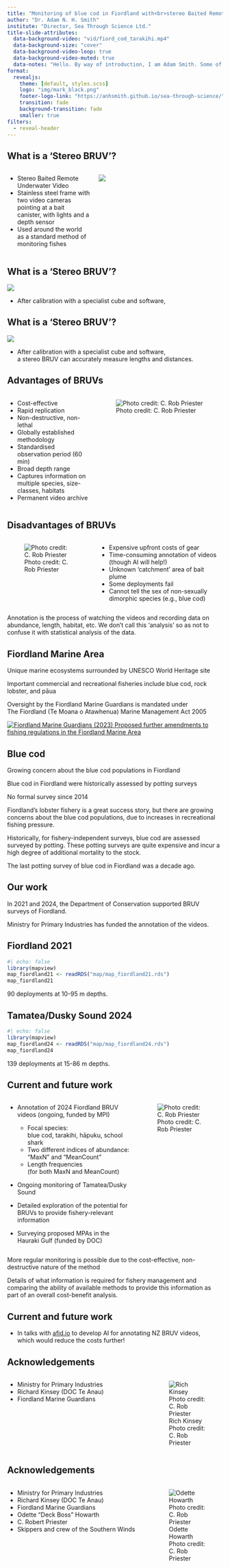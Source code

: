 ```yaml
---
title: "Monitoring of blue cod in Fiordland with<br>stereo Baited Remote Underwater Video (BRUV)"
author: "Dr. Adam N. H. Smith" 
institute: "Director, Sea Through Science Ltd."
title-slide-attributes:
  data-background-video: "vid/fiord_cod_tarakihi.mp4"
  data-background-size: "cover"
  data-background-video-loop: true
  data-background-video-muted: true
  data-notes: "Hello. By way of introduction, I am Adam Smith. Some of you might know me from when I worked in the NIWA fisheries modelling group at Greta Point in 2006-8. I left NIWA to do my PhD and have been lecturing statistics at Massey University in Auckland since 2013. Alongside my Massey position, last year I started a business called Sea Through Science, for which I do statistical consulting and marine research. The latter is mostly done with baited remote underwater video, or BRUVs. Today, I'll be talking about what we've been up to with our BRUVs. I'll describe the BRUV method, and talking about why I and several other folks think it has some promise for monitoring fish stocks in Fiordland."
format: 
  revealjs:
    theme: [default, styles.scss]
    logo: "img/mark_black.png"
    footer-logo-link: "https://anhsmith.github.io/sea-through-science/"
    transition: fade
    background-transition: fade
    smaller: true
filters: 
  - reveal-header
---
```


## What is a 'Stereo BRUV'?

::: {.columns}

::: {.incremental .column width="40%"} 

- Stereo Baited Remote Underwater Video
- Stainless steel frame with two video cameras pointing at a bait canister, with lights and a depth sensor
- Used around the world as a standard method of monitoring fishes

:::

::: {.column width="60%"}

![](img/BRUV2.png)

:::

:::


## What is a 'Stereo BRUV'?

![](img/cal.png)

::: {.absolute top=500}
- After calibration with a specialist cube and software,<br>
:::

## What is a 'Stereo BRUV'?

![](img/length2.png)

::: {.absolute top=500}
- After calibration with a specialist cube and software,<br>a stereo BRUV can accurately measure lengths and distances.
:::

## Advantages of BRUVs

::: {.columns}

::: {.incremental .column width="40%"} 

- Cost-effective
- Rapid replication
- Non-destructive, non-lethal
- Globally established methodology
- Standardised observation period (60 min)
- Broad depth range
- Captures information on multiple species, size-classes, habitats
- Permanent video archive

:::

::: {.column width="60%"}

![Photo credit: C. Rob Priester](img/rob_housings.jpg)

:::

:::


## Disadvantages of BRUVs {.h2right}

::: {.columns}

::: {.column width="40%"}

![Photo credit: C. Rob Priester](img/carry.jpg)

:::

::: {.incremental .column width="60%"} 

- Expensive upfront costs of gear
- Time-consuming annotation of videos<br>(though AI will help!)
- Unknown 'catchment' area of bait plume
- Some deployments fail
- Cannot tell the sex of non-sexually dimorphic species (e.g., blue cod)

:::

:::

::: notes

Annotation is the process of watching the videos and recording data on abundance, length, habitat, etc. We don't call this 'analysis' so as not to confuse it with statistical analysis of the data.

:::

## Fiordland Marine Area {#all-white-right background-image="img/punga.jpg"}

::: {.fragment}
Unique marine ecosystems surrounded by UNESCO World Heritage site
:::

::: {.fragment}
Important commercial and recreational fisheries include blue cod, rock lobster, and pāua
:::

::: {.fragment}
Oversight by the Fiordland Marine Guardians is mandated under<br>The Fiordland (Te Moana o Atawhenua) Marine Management Act 2005
:::

::: {.fragment}

[![Fiordland Marine Guardians (2023) *Proposed further amendments to fishing regulations in the Fiordland Marine Area* ](img/guardians.png)](https://www.mpi.govt.nz/dmsdocument/58060-Proposed-further-amendments-to-fishing-regulations-in-the-Fiordland-Te-Moana-o-Atawhenua-Marine-Area)
:::


## Blue cod {#all-dark background-image="img/bluecodpot.png"}

Growing concern about the blue cod populations in Fiordland

Blue cod in Fiordland were historically assessed by potting surveys

No formal survey since 2014

::: notes

Fiordland's lobster fishery is a great success story, but there are growing concerns about the blue cod populations, due to increases in recreational fishing pressure.

Historically, for fishery-independent surveys, blue cod are assessed surveyed by potting. These potting surveys are quite expensive and incur a high degree of additional mortality to the stock.

The last potting survey of blue cod in Fiordland was a decade ago.

:::

## Our work {#all-white background-image="img/sw.jpg"}

In 2021 and 2024, the Department of Conservation supported BRUV surveys of Fiordland.

Ministry for Primary Industries has funded the annotation of the videos.


## Fiordland 2021

```r
#| echo: false
library(mapview)
map_fiordland21 <- readRDS("map/map_fiordland21.rds")
map_fiordland21
```

90 deployments at 10-95 m depths.


## Tamatea/Dusky Sound 2024

```r
#| echo: false
library(mapview)
map_fiordland24 <- readRDS("map/map_fiordland24.rds")
map_fiordland24
```

139 deployments at 15-86 m depths.

## Current and future work 

::: {.columns}

::: {.column width="60%"}

::: {.incremental}

- Annotation of 2024 Fiordland BRUV videos (ongoing, funded by MPI)
    
    - Focal species:<br>blue cod, tarakihi, hāpuku, school shark
    - Two different indices of abundance:<br>"MaxN" and "MeanCount"
    - Length frequencies<br>(for both MaxN and MeanCount)

- Ongoing monitoring of Tamatea/Dusky Sound

- Detailed exploration of the potential for BRUVs to provide fishery-relevant information

- Surveying proposed MPAs in the Hauraki Gulf (funded by DOC)

:::

:::

::: {.column width="40%"}

![Photo credit: C. Rob Priester](img/work.jpg)

:::

:::

::: notes

More regular monitoring is possible due to the cost-effective, non-destructive nature of the method

Details of what information is required for fishery management and comparing the ability of available methods to provide this information as part of an overall cost-benefit analysis.

:::


## Current and future work {background-video="vid/AFID.mp4" background-video-loop="true"}

- In talks with [afid.io](https://www.afid.io/) to develop AI for annotating NZ BRUV videos,<br>which would reduce the costs further!


## Acknowledgements

::: {.columns}

::: {.column width="60%"} 

- Ministry for Primary Industries
- Richard Kinsey (DOC Te Anau)
- Fiordland Marine Guardians

:::

::: {.column width="30%"} 

![Rich Kinsey<br>Photo credit: C. Rob Priester](img/rich.jpg)
:::

:::



## Acknowledgements

::: {.columns}

::: {.column width="60%"} 

- Ministry for Primary Industries
- Richard Kinsey (DOC Te Anau)
- Fiordland Marine Guardians
- Odette "Deck Boss" Howarth
- C. Robert Priester
- Skippers and crew of the Southern Winds

:::

::: {.column width="30%"} 

![Odette Howarth<br>Photo credit: C. Rob Priester](img/odette.jpg)
:::

:::
